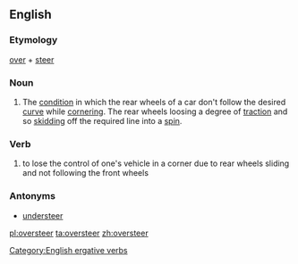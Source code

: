 ==English==
{{wikipedia}}
===Etymology===
[[over]] + [[steer]]

===Noun===
{{en-noun}}

# The [[condition]] in which the rear wheels of a car don't follow the desired [[curve]] while [[cornering]]. The rear wheels loosing a degree of [[traction]] and so [[skidding]] off the required line into a [[spin]].

===Verb===
{{en-verb}}

#to lose the control of one's vehicle in a corner due to rear wheels sliding and not following the front wheels

===Antonyms===
* [[understeer]]

[[Category:English ergative verbs]]

[[pl:oversteer]]
[[ta:oversteer]]
[[zh:oversteer]]